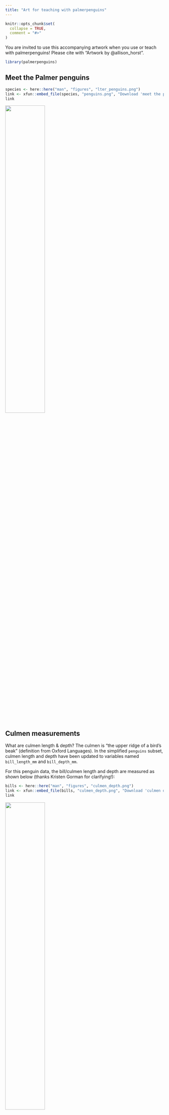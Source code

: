 ```yaml
---
title: "Art for teaching with palmerpenguins"
---
```


```r
knitr::opts_chunk$set(
  collapse = TRUE,
  comment = "#>"
)
```

You are invited to use this accompanying artwork when you use or teach with palmerpenguins! Please cite with "Artwork by @allison_horst".

```r
library(palmerpenguins)
```

## Meet the Palmer penguins

```r
species <- here::here("man", "figures", "lter_penguins.png")
link <- xfun::embed_file(species, "penguins.png", "Download 'meet the penguins' art")
link
```

<img src="../reference/figures/lter_penguins.png" width=50%>

## Culmen measurements

What are culmen length & depth? The culmen is "the upper ridge of a bird's beak" (definition from Oxford Languages). In the simplified `penguins` subset, culmen length and depth have been updated to variables named `bill_length_mm` and `bill_depth_mm`. 

For this penguin data, the bill/culmen length and depth are measured as shown below (thanks Kristen Gorman for clarifying!):

```r
bills <- here::here("man", "figures", "culmen_depth.png")
link <- xfun::embed_file(bills, "culmen_depth.png", "Download 'culmen depth' art")
link
```

<img src="../reference/figures/culmen_depth.png" width=50%>

## palmerpenguins hex sticker

```r
hex <- here::here("man", "figures", "palmerpenguins.png")
link <- xfun::embed_file(hex, "palmerpenguins.png", "Download palmerpenguins hex")
link
```

<img src="../reference/figures/palmerpenguins.png" width=50%>
